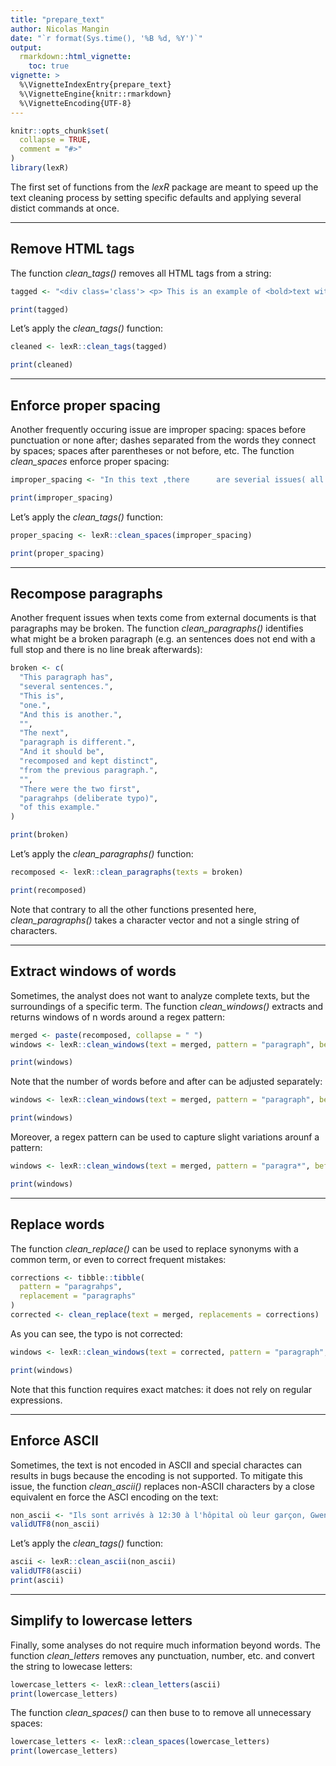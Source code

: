 ```yaml
---
title: "prepare_text"
author: Nicolas Mangin
date: "`r format(Sys.time(), '%B %d, %Y')`"
output:
  rmarkdown::html_vignette:
    toc: true
vignette: >
  %\VignetteIndexEntry{prepare_text}
  %\VignetteEngine{knitr::rmarkdown}
  %\VignetteEncoding{UTF-8}
---
```


```r
knitr::opts_chunk$set(
  collapse = TRUE,
  comment = "#>"
)
library(lexR)
```


The first set of functions from the *lexR* package are meant to speed up the text cleaning process by setting specific defaults and applying several distict commands at once.  


*************

## Remove HTML tags

The function *clean_tags()* removes all HTML tags from a string:  

```r
tagged <- "<div class='class'> <p> This is an example of <bold>text with HTML tags</bold> which is therefore <red>difficult to read</red> and full of useless information. </p> </div>"

print(tagged)
```
Let's apply the *clean_tags()* function:  

```r
cleaned <- lexR::clean_tags(tagged)

print(cleaned)
```


*************

## Enforce proper spacing

Another frequently occuring issue are improper spacing: spaces before punctuation or none after; dashes separated from the words they connect by spaces; spaces after parentheses or not before, etc. The function *clean_spaces* enforce proper spacing:  

```r
improper_spacing <- "In this text ,there      are severial issues( all of them about spacing ) which require some auto - correction ."

print(improper_spacing)
```

Let's apply the *clean_tags()* function:  

```r
proper_spacing <- lexR::clean_spaces(improper_spacing)

print(proper_spacing)
```


*************

## Recompose paragraphs

Another frequent issues when texts come from external documents is that paragraphs may be broken. The function *clean_paragraphs()* identifies what might be a broken paragraph (e.g. an sentences does not end with a full stop and there is no line break afterwards):  

```r
broken <- c(
  "This paragraph has",
  "several sentences.",
  "This is",
  "one.",
  "And this is another.",
  "",
  "The next",
  "paragraph is different.",
  "And it should be",
  "recomposed and kept distinct",
  "from the previous paragraph.",
  "",
  "There were the two first",
  "paragrahps (deliberate typo)",
  "of this example."
)

print(broken)
```

Let's apply the *clean_paragraphs()* function:  

```r
recomposed <- lexR::clean_paragraphs(texts = broken)

print(recomposed)
```

Note that contrary to all the other functions presented here, *clean_paragraphs()* takes a character vector and not a single string of characters.  


*************

## Extract windows of words

Sometimes, the analyst does not want to analyze complete texts, but the surroundings of a specific term. The function *clean_windows()* extracts and returns windows of n words around a regex pattern:  

```r
merged <- paste(recomposed, collapse = " ")
windows <- lexR::clean_windows(text = merged, pattern = "paragraph", before = 2, after = 2)

print(windows)
```
Note that the number of words before and after can be adjusted separately:  

```r
windows <- lexR::clean_windows(text = merged, pattern = "paragraph", before = 3, after = 1)

print(windows)
```
Moreover, a regex pattern can be used to capture slight variations arounf a pattern:  

```r
windows <- lexR::clean_windows(text = merged, pattern = "paragra*", before = 3, after = 1)

print(windows)
```

*************

## Replace words

The function *clean_replace()* can be used to replace synonyms with a common term, or even to correct frequent mistakes:  

```r
corrections <- tibble::tibble(
  pattern = "paragrahps",
  replacement = "paragraphs"
)
corrected <- clean_replace(text = merged, replacements = corrections)
```

As you can see, the typo is not corrected:  

```r
windows <- lexR::clean_windows(text = corrected, pattern = "paragraph", before = 3, after = 1)

print(windows)
```
Note that this function requires exact matches: it does not rely on regular expressions.  



*************

## Enforce ASCII

Sometimes, the text is not encoded in ASCII and special charactes can results in bugs because the encoding is not supported. To mitigate this issue, the function *clean_ascii()* replaces non-ASCII characters by a close equivalent en force the ASCI encoding on the text:  

```r
non_ascii <- "Ils sont arrivés à 12:30 à l'hôpital où leur garçon, Gwenaël, devait être soigné, et ils y patientèrent 2 heures."
validUTF8(non_ascii)
```

Let's apply the *clean_tags()* function:  

```r
ascii <- lexR::clean_ascii(non_ascii)
validUTF8(ascii)
print(ascii)
```


*************

## Simplify to lowercase letters

Finally, some analyses do not require much information beyond words. The function *clean_letters* removes any punctuation, number, etc. and convert the string to lowecase letters:  

```r
lowercase_letters <- lexR::clean_letters(ascii)
print(lowercase_letters)
```

The function *clean_spaces()* can then buse to to remove all unnecessary spaces:  

```r
lowercase_letters <- lexR::clean_spaces(lowercase_letters)
print(lowercase_letters)
```